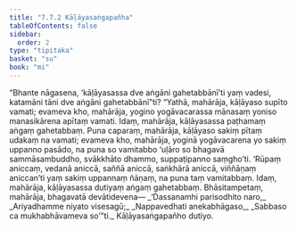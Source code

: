 ```yaml
---
title: "7.7.2 Kāḷāyasaṅgapañha"
tableOfContents: false
sidebar:
  order: 2
type: "tipitaka"
basket: "su"
book: "mi"
---
```



<DynamicBreadcrumb />

<Division number="286" book="mi" bookNo="28">

<Paragraph number="1989" book="mi">
“Bhante nāgasena, ‘kāḷāyasassa dve aṅgāni gahetabbānī’ti yaṃ vadesi, katamāni tāni dve aṅgāni gahetabbānī”ti? “Yathā, mahārāja, kāḷāyaso supīto vamati; evameva kho, mahārāja, yogino yogāvacarassa mānasaṃ yoniso manasikārena apītaṃ vamati. Idaṃ, mahārāja, kāḷāyasassa paṭhamaṃ aṅgaṃ gahetabbaṃ.
</Paragraph>

<Paragraph number="1990" book="mi">
Puna caparaṃ, mahārāja, kāḷāyaso sakiṃ pītaṃ udakaṃ na vamati; evameva kho, mahārāja, yoginā yogāvacarena yo sakiṃ uppanno pasādo, na puna so vamitabbo ‘uḷāro so bhagavā sammāsambuddho, svākkhāto dhammo, suppaṭipanno saṃgho’ti. ‘Rūpaṃ aniccaṃ, vedanā aniccā, saññā aniccā, saṅkhārā aniccā, viññāṇaṃ aniccan’ti yaṃ sakiṃ uppannaṃ ñāṇaṃ, na puna taṃ vamitabbaṃ. Idaṃ, mahārāja, kāḷāyasassa dutiyaṃ aṅgaṃ gahetabbaṃ. Bhāsitampetaṃ, mahārāja, bhagavatā devātidevena—
</Paragraph>

<Paragraph number="1991" type="verses" book="mi">
_‘Dassanamhi parisodhito naro,_  
_Ariyadhamme niyato visesagū;_  
_Nappavedhati anekabhāgaso,_  
_Sabbaso ca mukhabhāvameva so’”ti._  


</Paragraph>
</Division>

<Paragraph number="1992" type="center" book="mi">
Kāḷāyasaṅgapañho dutiyo.
</Paragraph>